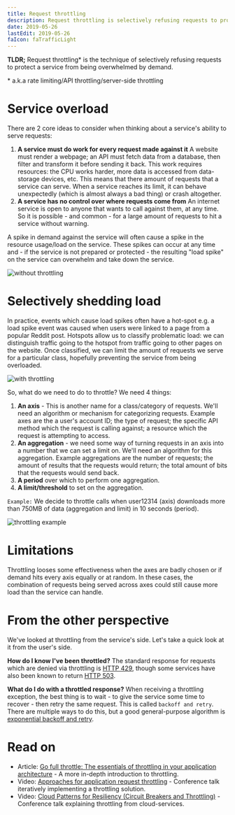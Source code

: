 ```yaml
---
title: Request throttling
description: Request throttling is selectively refusing requests to protect a system from being overwhelmed by demand.
date: 2019-05-26
lastEdit: 2019-05-26
faIcon: faTrafficLight
---
```


**TLDR;** Request throttling\* is the technique of selectively refusing requests to protect a service from being overwhelmed by demand.

<span className="text-sm quicksand">
  * a.k.a rate limiting/API throttling/server-side throttling
</span>

# Service overload

There are 2 core ideas to consider when thinking about a service's ability to serve requests:

1. **A service must do work for every request made against it**
   A website must render a webpage; an API must fetch data from a database, then filter and transform it before sending it back. This work requires resources: the CPU works harder, more data is accessed from data-storage devices, etc. This means that there amount of requests that a service can serve. When a service reaches its limit, it can behave unexpectedly (which is almost always a bad thing) or crash altogether.
2. **A service has no control over where requests come from**
   An internet service is open to anyone that wants to call against them, at any time. So it is possible - and common - for a large amount of requests to hit a service without warning.

A spike in demand against the service will often cause a spike in the resource usage/load on the service. These spikes can occur at any time and - if the service is not prepared or protected - the resulting "load spike" on the service can overwhelm and take down the service.

![without throttling](./images/without-throttling.png)

# Selectively shedding load

In practice, events which cause load spikes often have a hot-spot e.g. a load spike event was caused when users were linked to a page from a popular Reddit post. Hotspots allow us to classify problematic load: we can distinguish traffic going to the hotspot from traffic going to other pages on the website. Once classified, we can limit the amount of requests we serve for a particular class, hopefully preventing the service from being overloaded.

![with throttling](./images/with-throttling.png)

So, what do we need to do to throttle? We need 4 things:

1. **An axis** - This is another name for a class/category of requests. We'll need an algorithm or mechanism for categorizing requests. Example axes are the a user's account ID; the type of request; the specific API method which the request is calling against; a resource which the request is attempting to access.
2. **An aggregation** - we need some way of turning requests in an axis into a number that we can set a limit on. We'll need an algorithm for this aggregation. Example aggregations are the number of requests; the amount of results that the requests would return; the total amount of bits that the requests would send back.
3. **A period** over which to perform one aggregation.
4. **A limit/threshold** to set on the aggregation.

`Example:` We decide to throttle calls when user12314 (axis) downloads more than 750MB of data (aggregation and limit) in 10 seconds (period).

![throttling example](./images/throttling-example.png)

# Limitations

Throttling looses some effectiveness when the axes are badly chosen or if demand hits every axis equally or at random. In these cases, the combination of requests being served across axes could still cause more load than the service can handle.

# From the other perspective

We've looked at throttling from the service's side. Let's take a quick look at it from the user's side.

**How do I know I've been throttled?** The standard response for requests which are denied via throttling is [HTTP 429](https://www.httpstatusgoats.net/429), though some services have also been known to return [HTTP 503](https://www.httpstatusgoats.net/503).

**What do I do with a throttled response?** When receiving a throttling exception, the best thing is to wait - to give the service some time to recover - then retry the same request. This is called `backoff and retry`. There are multiple ways to do this, but a good general-purpose algorithm is [exponential backoff and retry](https://cloud.google.com/storage/docs/exponential-backoff).

# Read on

- Article: [Go full throttle: The essentials of throttling in your application architecture](https://developer.ibm.com/articles/mw-1705-phillips/) - A more in-depth introduction to throttling.
- Video: [Approaches for application request throttling](https://www.youtube.com/watch?v=Q53eR7mFsRo) - Conference talk iteratively implementing a throttling solution.
- Video: [Cloud Patterns for Resiliency (Circuit Breakers and Throttling)](https://youtu.be/yVnVY2HPVsI?t=1409) - Conference talk explaining throttling from cloud-services.

